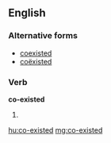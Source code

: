 ==English==

===Alternative forms===
* [[coexisted]] {{qualifier|US}}
* [[coëxisted]]

===Verb===
'''co-existed'''

# {{past of|[[co-exist]]}}

[[hu:co-existed]]
[[mg:co-existed]]